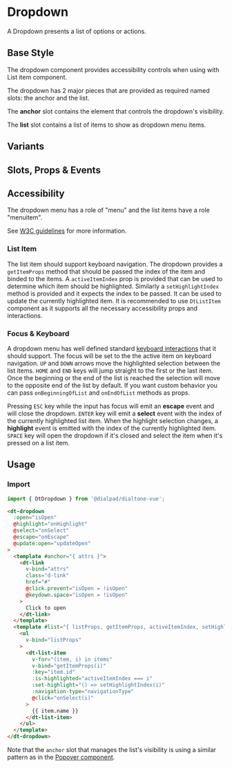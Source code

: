 
# Dropdown

<Subtitle>
  A Dropdown presents a list of options or actions.
</Subtitle>

## Base Style

The dropdown component provides accessibility controls when using with List item component.

The dropdown has 2 major pieces that are provided as required named slots: the anchor and the list.

The **anchor** slot contains the element that controls the dropdown's visibility.

The **list** slot contains a list of items to show as dropdown menu items.

<Canvas>
  <Story id="components-dropdown--default" />
</Canvas>

## Variants

<Canvas>
  <Story id="components-dropdown--variants" />
</Canvas>

## Slots, Props & Events

<ArgsTable story={PRIMARY_STORY} />

## Accessibility

The dropdown menu has a role of "menu" and the list items have a role "menuitem".

See [W3C guidelines](https://www.w3.org/TR/wai-aria-practices/#menubutton) for more information.

### List Item

The list item should support keyboard navigation. The dropdown provides a `getItemProps` method
that should be passed the index of the item and binded to the items. A `activeItemIndex` prop is provided
that can be used to determine which item should be highlighted. Similarly a `setHighlightIndex` method is provided
and it expects the index to be passed. It can be used to update the currently highlighted item. It is recommended
to use `DtListItem` component as it supports all the necessary accessibility props and interactions.

### Focus & Keyboard

A dropdown menu has well defined standard
[keyboard interactions](https://www.w3.org/TR/wai-aria-practices/examples/menu-button/menu-button-links.html#kbd_label)
that it should support.
The focus will be set to the the active item on keyboard navigation. `UP` and `DOWN` arrows move the highlighted
selection between the list items. `HOME` and `END` keys will jump straight to the first or the last item.
Once the beginning or the end of the list is reached the selection will move to the opposite end of the list by default.
If you want custom behavior you can pass `onBeginningOfList` and `onEndOfList` methods as props.

Pressing `ESC` key while the input has focus will emit an **escape** event and will close the dropdown. `ENTER` key will
emit a **select** event with the index of the currently highlighted list item. When the highlight
selection changes, a **highlight** event is emitted with the index of the currently highlighted item.
`SPACE` key will open the dropdown if it's closed and select the item when it's pressed on a list item.

## Usage

### Import

```jsx
import { DtDropdown } from '@dialpad/dialtone-vue';
```

```html
<dt-dropdown
  :open="isOpen"
  @highlight="onHighlight"
  @select="onSelect"
  @escape="onEscape"
  @update:open="updateOpen"
>
  <template #anchor="{ attrs }">
    <dt-link
      v-bind="attrs"
      class="d-link"
      href="#"
      @click.prevent="isOpen = !isOpen"
      @keydown.space="isOpen = !isOpen"
    >
      Click to open
    </dt-link>
  </template>
  <template #list="{ listProps, getItemProps, activeItemIndex, setHighlightIndex }">
    <ul
      v-bind="listProps"
    >
      <dt-list-item
        v-for="(item, i) in items"
        v-bind="getItemProps(i)"
        :key="item.id"
        :is-highlighted="activeItemIndex === i"
        :set-highlight="() => setHighlightIndex(i)"
        :navigation-type="navigationType"
        @click="onSelect(i)"
      >
        {{ item.name }}
      </dt-list-item>
    </ul>
  </template>
</dt-dropdown>
```

Note that the `anchor` slot that manages the list's visibility is using a similar pattern as in the
[Popover component](?path=/docs/components-popovers--default#basic-usage).
